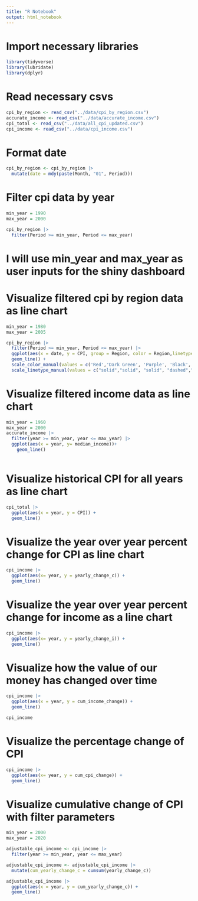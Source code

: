 ```yaml
---
title: "R Notebook"
output: html_notebook
---
```


# Import necessary libraries
```r
library(tidyverse)
library(lubridate)
library(dplyr)
```

# Read necessary csvs
```r
cpi_by_region <- read_csv("../data/cpi_by_region.csv")
accurate_income <- read_csv("../data/accurate_income.csv")
cpi_total <- read_csv("../data/all_cpi_updated.csv")
cpi_income <- read_csv("../data/cpi_income.csv")
```

# Format date 
```r
cpi_by_region <- cpi_by_region |>
  mutate(date = mdy(paste(Month, "01", Period)))
```

# Filter cpi data by year
```r
min_year = 1990
max_year = 2000

cpi_by_region |>
  filter(Period >= min_year, Period <= max_year)
```
# I will use min_year and max_year as user inputs for the shiny dashboard

# Visualize filtered cpi by region data as line chart
```r
min_year = 1980
max_year = 2005

cpi_by_region |>
  filter(Period >= min_year, Period <= max_year) |>
  ggplot(aes(x = date, y = CPI, group = Region, color = Region,linetype = Region)) +
  geom_line() +
  scale_color_manual(values = c('Red','Dark Green', 'Purple', 'Black', 'Blue')) +
  scale_linetype_manual(values = c("solid","solid", "solid", "dashed","solid"))
```

# Visualize filtered income data as line chart
```r
min_year = 1960
max_year = 2000
accurate_income |>
  filter(year >= min_year, year <= max_year) |>
  ggplot(aes(x = year, y= median_income))+
    geom_line()
       
```

# Visualize historical CPI for all years as line chart
```r
cpi_total |>
  ggplot(aes(x = year, y = CPI)) +
  geom_line()
```
# Visualize the year over year percent change for CPI as line chart
```r
cpi_income |>
  ggplot(aes(x= year, y = yearly_change_c)) +
  geom_line()
```
# Visualize the year over year percent change for income as a line chart
```r
cpi_income |>
  ggplot(aes(x= year, y = yearly_change_i)) +
  geom_line()
```

# Visualize how the value of our money has changed over time
```r
cpi_income |>
  ggplot(aes(x = year, y = cum_income_change)) +
  geom_line()
```
```r
cpi_income
```

# Visualize the percentage change of CPI
```r
cpi_income |>
  ggplot(aes(x= year, y = cum_cpi_change)) +
  geom_line()
```
# Visualize cumulative change of CPI with filter parameters
```r
min_year = 2000
max_year = 2020

adjustable_cpi_income <- cpi_income |>
  filter(year >= min_year, year <= max_year)

adjustable_cpi_income <- adjustable_cpi_income |>
  mutate(cum_yearly_change_c = cumsum(yearly_change_c))

adjustable_cpi_income |>
  ggplot(aes(x = year, y = cum_yearly_change_c)) +
  geom_line()
```

